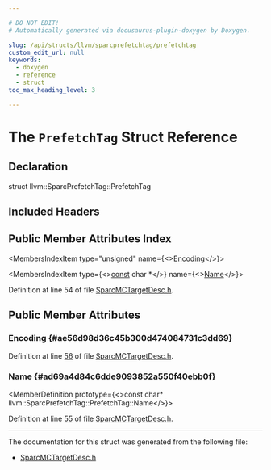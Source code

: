 ```yaml
---

# DO NOT EDIT!
# Automatically generated via docusaurus-plugin-doxygen by Doxygen.

slug: /api/structs/llvm/sparcprefetchtag/prefetchtag
custom_edit_url: null
keywords:
  - doxygen
  - reference
  - struct
toc_max_heading_level: 3

---
```





# The `PrefetchTag` Struct Reference

<DoxygenPage pluginConfig={pluginConfig}>



## Declaration

<CodeBlock>struct llvm::SparcPrefetchTag::PrefetchTag</CodeBlock>

## Included Headers

<IncludesList>
<IncludesListItem
  filePath="Target/Sparc/MCTargetDesc/SparcMCTargetDesc.h"
  permalink="/docs/api/files/lib/lib/target/lib/target/sparc/lib/target/sparc/mctargetdesc/sparcmctargetdesc-h"
  isLocal="true" />
</IncludesList>

## Public Member Attributes Index

<MembersIndex>

<MembersIndexItem
  type="unsigned"
  name={<><a href="#ae56d98d36c45b300d474084731c3dd69">Encoding</a></>}>
</MembersIndexItem>

<MembersIndexItem
  type={<><a href="/docs/api/files/lib/lib/target/lib/target/aarch64/aarch64promoteconstant-cpp/#a90f8350fecae261c25be85d38b451bff">const</a> char &#42;</>}
  name={<><a href="#ad69a4d84c6dde9093852a550f40ebb0f">Name</a></>}>
</MembersIndexItem>

</MembersIndex>


Definition at line 54 of file <a href="/docs/api/files/lib/lib/target/lib/target/sparc/lib/target/sparc/mctargetdesc/sparcmctargetdesc-h">SparcMCTargetDesc.h</a>.

<SectionDefinition>

## Public Member Attributes

### Encoding {#ae56d98d36c45b300d474084731c3dd69}

<MemberDefinition
  prototype="unsigned llvm::SparcPrefetchTag::PrefetchTag::Encoding">

Definition at line <a href="/docs/api/files/lib/lib/target/lib/target/sparc/lib/target/sparc/mctargetdesc/sparcmctargetdesc-h/#l00056">56</a> of file <a href="/docs/api/files/lib/lib/target/lib/target/sparc/lib/target/sparc/mctargetdesc/sparcmctargetdesc-h">SparcMCTargetDesc.h</a>.
</MemberDefinition>

### Name {#ad69a4d84c6dde9093852a550f40ebb0f}

<MemberDefinition
  prototype={<>const char&#42; llvm::SparcPrefetchTag::PrefetchTag::Name</>}>

Definition at line <a href="/docs/api/files/lib/lib/target/lib/target/sparc/lib/target/sparc/mctargetdesc/sparcmctargetdesc-h/#l00055">55</a> of file <a href="/docs/api/files/lib/lib/target/lib/target/sparc/lib/target/sparc/mctargetdesc/sparcmctargetdesc-h">SparcMCTargetDesc.h</a>.
</MemberDefinition>

</SectionDefinition>

<hr/>

The documentation for this struct was generated from the following file:

<ul>
<li><a href="/docs/api/files/lib/lib/target/lib/target/sparc/lib/target/sparc/mctargetdesc/sparcmctargetdesc-h">SparcMCTargetDesc.h</a></li>
</ul>

</DoxygenPage>
